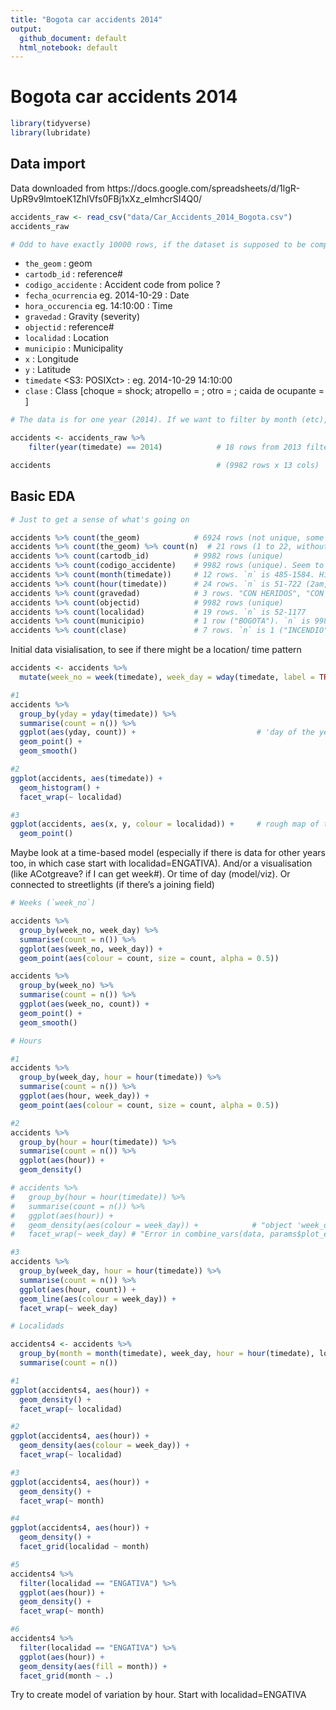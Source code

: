 ```yaml
---
title: "Bogota car accidents 2014"
output:
  github_document: default
  html_notebook: default
---
```


# Bogota car accidents 2014

```r
library(tidyverse)
library(lubridate)
```


## Data import

Data downloaded from https://docs.google.com/spreadsheets/d/1lgR-UpR9v9lmtoeK1ZhlVfs0FBj1xXz_eImhcrSI4Q0/

```r
accidents_raw <- read_csv("data/Car_Accidents_2014_Bogota.csv")
accidents_raw

# Odd to have exactly 10000 rows, if the dataset is supposed to be complete
```

* `the_geom` <chr> : geom
* `cartodb_id` <int> : reference#
* `codigo_accidente` <int> : Accident code from police ?
* `fecha_ocurrencia` <date> eg. 2014-10-29 : Date
* `hora_occurencia` <chr>   eg. 14:10:00 : Time
* `gravedad` <chr> : Gravity (severity)
* `objectid` <int> : reference#
* `localidad` <chr> : Location
* `municipio` <chr> : Municipality
* `x` <dbl> : Longitude
* `y` <dbl> : Latitude
* `timedate` <S3: POSIXct> : eg. 2014-10-29 14:10:00
* `clase` <chr> : Class [choque = shock; atropello = ; otro = ; caida de ocupante = ]




```r
# The data is for one year (2014). If we want to filter by month (etc), need a `month` variable first. Choose to use **lubridate** (because we have `timedate`). Could instead `separate()` the `fecha_ocurrencia` (and) and `hora_occurencia` (time) fields into components, but there are 9 rows where `hora_occurencia` says "1899-12-30" (instead of 00:00:00, that `timedate` says), and we'd have to filter/edit those

accidents <- accidents_raw %>%
    filter(year(timedate) == 2014)            # 18 rows from 2013 filtered out

accidents                                     # (9982 rows x 13 cols)
```


## Basic EDA

```r
# Just to get a sense of what's going on

accidents %>% count(the_geom)            # 6924 rows (not unique, some accidents at same x&y)
accidents %>% count(the_geom) %>% count(n)  # 21 rows (1 to 22, without 18)
accidents %>% count(cartodb_id)          # 9982 rows (unique)
accidents %>% count(codigo_accidente)    # 9982 rows (unique). Seem to be 5e+05 or 4e+06
accidents %>% count(month(timedate))     # 12 rows. `n` is 485-1584. Higher in Oct/Nov/Dec
accidents %>% count(hour(timedate))      # 24 rows. `n` is 51-722 (2am, 2pm)
accidents %>% count(gravedad)            # 3 rows. "CON HERIDOS", "CON MUERTOS", "SOLO DANOS"
accidents %>% count(objectid)            # 9982 rows (unique)
accidents %>% count(localidad)           # 19 rows. `n` is 52-1177
accidents %>% count(municipio)           # 1 row ("BOGOTA"). `n` is 9982 --> IGNORE
accidents %>% count(clase)               # 7 rows. `n` is 1 ("INCENDIO") to 8502 ("CHOQUE")
```

Initial data visialisation, to see if there might be a location/ time pattern

```r
accidents <- accidents %>%
  mutate(week_no = week(timedate), week_day = wday(timedate, label = TRUE))

#1
accidents %>%
  group_by(yday = yday(timedate)) %>%
  summarise(count = n()) %>%
  ggplot(aes(yday, count)) +                           # 'day of the year' (0:1Jan to 365:31Dec)
  geom_point() +
  geom_smooth()

#2
ggplot(accidents, aes(timedate)) +
  geom_histogram() +
  facet_wrap(~ localidad)

#3
ggplot(accidents, aes(x, y, colour = localidad)) +     # rough map of the 'localidads'
  geom_point()
```


Maybe look at a time-based model (especially if there is data for other years too, in which case start with localidad=ENGATIVA). And/or a visualisation (like ACotgreave? if I can get week#). Or time of day (model/viz). Or connected to streetlights (if there's a joining field)

```r
# Weeks (`week_no`)

accidents %>%
  group_by(week_no, week_day) %>%
  summarise(count = n()) %>%
  ggplot(aes(week_no, week_day)) +
  geom_point(aes(colour = count, size = count, alpha = 0.5))

accidents %>%
  group_by(week_no) %>%
  summarise(count = n()) %>%
  ggplot(aes(week_no, count)) +
  geom_point() +
  geom_smooth()
```


```r
# Hours

#1
accidents %>%
  group_by(week_day, hour = hour(timedate)) %>%
  summarise(count = n()) %>%
  ggplot(aes(hour, week_day)) +
  geom_point(aes(colour = count, size = count, alpha = 0.5))

#2
accidents %>%
  group_by(hour = hour(timedate)) %>%
  summarise(count = n()) %>%
  ggplot(aes(hour)) +
  geom_density()                             

# accidents %>%
#   group_by(hour = hour(timedate)) %>%
#   summarise(count = n()) %>%
#   ggplot(aes(hour)) +
#   geom_density(aes(colour = week_day)) +            # "object 'week_day' not found" ?
#   facet_wrap(~ week_day) # "Error in combine_vars(data, params$plot_env, vars, drop = params$drop) : At least one layer must contain all variables used for facetting" ?"

#3
accidents %>%
  group_by(week_day, hour = hour(timedate)) %>%
  summarise(count = n()) %>%
  ggplot(aes(hour, count)) +
  geom_line(aes(colour = week_day)) +
  facet_wrap(~ week_day)
```


```r
# Localidads

accidents4 <- accidents %>%
  group_by(month = month(timedate), week_day, hour = hour(timedate), localidad) %>%
  summarise(count = n())

#1
ggplot(accidents4, aes(hour)) +
  geom_density() +
  facet_wrap(~ localidad)

#2
ggplot(accidents4, aes(hour)) +
  geom_density(aes(colour = week_day)) +
  facet_wrap(~ localidad)

#3
ggplot(accidents4, aes(hour)) +
  geom_density() +
  facet_wrap(~ month)

#4
ggplot(accidents4, aes(hour)) +
  geom_density() +
  facet_grid(localidad ~ month)

#5
accidents4 %>%
  filter(localidad == "ENGATIVA") %>%
  ggplot(aes(hour)) +
  geom_density() +
  facet_wrap(~ month)

#6
accidents4 %>%
  filter(localidad == "ENGATIVA") %>%
  ggplot(aes(hour)) +
  geom_density(aes(fill = month)) +
  facet_grid(month ~ .)
```


Try to create model of variation by hour. Start with localidad=ENGATIVA

```r

```



